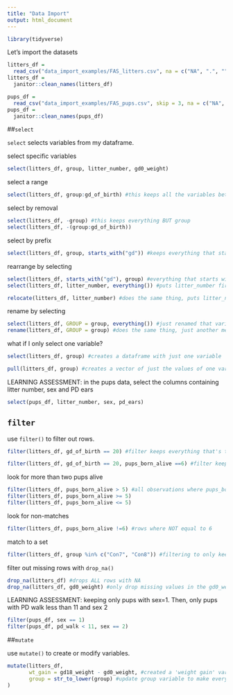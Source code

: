 ```yaml
---
title: "Data Import"
output: html_document
---
```


```r
library(tidyverse)
```

Let's import the datasets

```r
litters_df = 
  read_csv("data_import_examples/FAS_litters.csv", na = c("NA", ".", ""))
litters_df = 
  janitor::clean_names(litters_df)

pups_df = 
  read_csv("data_import_examples/FAS_pups.csv", skip = 3, na = c("NA", ".", ""))
pups_df = 
  janitor::clean_names(pups_df)
```

##`select`

`select` selects variables from my dataframe.

select specific variables

```r
select(litters_df, group, litter_number, gd0_weight)
```

select a range

```r
select(litters_df, group:gd_of_birth) #this keeps all the variables between group and gd_of_birth
```

select by removal

```r
select(litters_df, -group) #this keeps everything BUT group
select(litters_df, -(group:gd_of_birth))
```

select by prefix

```r
select(litters_df, group, starts_with("gd")) #keeps everything that starts with "gd" (there is also an "ends_with" or "contains")
```

rearrange by selecting

```r
select(litters_df, starts_with("gd"), group) #everything that starts with "gd" will appear first before group
select(litters_df, litter_number, everything()) #puts litter_number first, but keeps all your variables

relocate(litters_df, litter_number) #does the same thing, puts litter_number first (just another option)
```

rename by selecting

```r
select(litters_df, GROUP = group, everything()) #just renamed that variable group, but kept everything
rename(litters_df, GROUP = group) #does the same thing, just another method
```

what if I only select one variable?

```r
select(litters_df, group) #creates a dataframe with just one variable

pull(litters_df, group) #creates a vector of just the values of one variable. You'll like...never do this
```

LEARNING ASSESSMENT: in the pups data, select the columns containing litter number, sex and PD ears
```r
select(pups_df, litter_number, sex, pd_ears)
```

## `filter`

use `filter()` to filter out rows.

```r
filter(litters_df, gd_of_birth == 20) #filter keeps everything that's true for gd_of_birth = 20, delete other observations

filter(litters_df, gd_of_birth == 20, pups_born_alive ==6) #filter keeps everything that's true for pups_born_alive = 6 AND the above filter
```

look for more than two pups alive

```r
filter(litters_df, pups_born_alive > 5) #all observations where pups_born_alive >5 we KEEP
filter(litters_df, pups_born_alive >= 5)
filter(litters_df, pups_born_alive <= 5)
```

look for non-matches

```r
filter(litters_df, pups_born_alive !=6) #rows where NOT equal to 6
```

match to a set
```r
filter(litters_df, group %in% c("Con7", "Con8")) #filtering to only keep observations in those 2 groups
```

filter out missing rows with `drop_na()`
```r
drop_na(litters_df) #drops ALL rows with NA
drop_na(litters_df, gd0_weight) #only drop missing values in the gd0_weight column, other missing values are kept
```

LEARNING ASSESSMENT: keeping only pups with sex=1. Then, only pups with PD walk less than 11 and sex 2

```r
filter(pups_df, sex == 1)
filter(pups_df, pd_walk < 11, sex == 2)
```

##`mutate`

use `mutate()` to create or modify variables.

```r
mutate(litters_df, 
       wt_gain = gd18_weight - gd0_weight, #created a 'weight gain' variable that is weight at 18 - weight at 0
       group = str_to_lower(group) #update group variable to make everything lowercase
)
```























